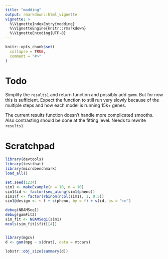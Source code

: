 ```yaml
---
title: "modding"
output: rmarkdown::html_vignette
vignette: >
  %\VignetteIndexEntry{modding}
  %\VignetteEngine{knitr::rmarkdown}
  %\VignetteEncoding{UTF-8}
---
```


```r
knitr::opts_chunk$set(
  collapse = TRUE,
  comment = "#>"
)
```

# Todo 
Simplify the `results1` and return function and possibly add `gamm`. But for now this is sufficient. Expect the function to still run very slowly because of the multiple steps and how each model is running 15k+ genes.

The current results function doesn't handle more complicated smooths. Also contrasting should be done at the fitting level. Needs to rewrite `results1`.

# Scratchpad
```r
library(devtools)
library(testthat)
library(microbenchmark)
load_all()

set.seed(1234)
sim1 <- makeExample(n = 10, m = 10)
sim1$id <- factor(seq_along(sim1$pheno))
sim1$f <- factor(rbinom(ncol(sim1), 1, 0.5)) 
sim1@design <- ~ f + s(pheno, by = f) + s(id, bs = "re")

debug(NBAMSeq1)
debug(gamFit2)
sim_fit <- NBAMSeq1(sim1)
mcols(sim_fit)$fit[[4]]
```

```r

```

```r
library(mgcv)
d <- gam(mpg ~ s(drat), data = mtcars)

lobstr::obj_size(summary(d))
```
